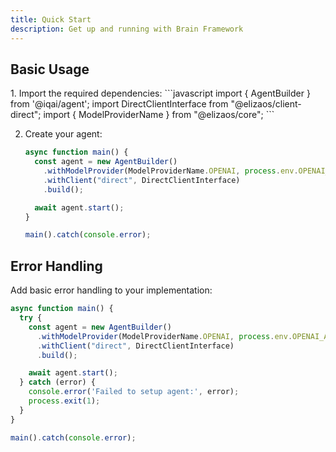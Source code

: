 ```yaml
---
title: Quick Start
description: Get up and running with Brain Framework
---
```


## Basic Usage
<Steps>
1. Import the required dependencies:
   ```javascript
   import { AgentBuilder } from '@iqai/agent';
   import DirectClientInterface from "@elizaos/client-direct";
   import { ModelProviderName } from "@elizaos/core";
   ```

2. Create your agent:
   ```javascript
   async function main() {
     const agent = new AgentBuilder()
       .withModelProvider(ModelProviderName.OPENAI, process.env.OPENAI_API_KEY)
       .withClient("direct", DirectClientInterface)
       .build();

     await agent.start();
   }

   main().catch(console.error);
   ```
</Steps>

## Error Handling
Add basic error handling to your implementation:

```javascript
async function main() {
  try {
    const agent = new AgentBuilder()
      .withModelProvider(ModelProviderName.OPENAI, process.env.OPENAI_API_KEY)
      .withClient("direct", DirectClientInterface)
      .build();

    await agent.start();
  } catch (error) {
    console.error('Failed to setup agent:', error);
    process.exit(1);
  }
}

main().catch(console.error);
```